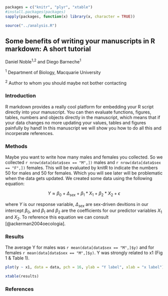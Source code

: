 ```r
packages = c("knitr", "plyr", "xtable")
#install.packages(packages)
sapply(packages, function(x) library(x, character = TRUE))

source("../analysis.R")
```

## Some benefits of writing your manuscripts in R markdown: A short tutorial

Daniel Noble^1,2^ and Diego Barneche^1^

^1^ Department of Biology, Macquarie University

^2^ Author to whom you should maybe not bother contacting

### Introduction

R markdown provides a really cool platform for embedding your R script directly into your manuscript. You can then evaluate functions, figures, tables, numbers and objects directly in the manuscript, which means that if your data changes no more updating your values, tables and figures painfully by hand! In this manuscript we will show you how to do all this and incorperate references. 

### Methods

Maybe you want to write how many males and females you collected. So we collected `r nrow(data[data$sex == "M",])` males and `r nrow(data[data$sex == "F",])` females. This will be evaluated by knitR to indicate the numbers 50 for males and 50 for females. Which you will see later will be problematic when the data gets updated. We created some data using the following equation: 

$$Y \approx \beta_0 + \Delta_{sex} + \beta_1 * X_1 + \beta_2 * X_2 + \epsilon$$

where $Y$ is our response variable, $\Delta_{sex}$ are sex-driven devitions in our intercept $\beta_0$, and $\beta_1$ and $\beta_2$ are the coefficients for our predictor variables $X_1$ and $X_2$. To reference this equation we can consult [@ackerman2004oecologia]. 

### Results

The average Y for males was `r mean(data[data$sex == "M",]$y)` and for females `r mean(data[data$sex == "M",]$y)`. Y was strongly related to x1 (Fig 1 & Table 1).


```r

plot(y ~ x1, data = data, pch = 16, ylab = "Y label", xlab = "x label")

```


```r

xtable(results)

```

### References
